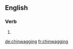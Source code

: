 ==English==

===Verb===
{{head|en}}

# {{present participle of|chinwag}}

[[de:chinwagging]]
[[fr:chinwagging]]